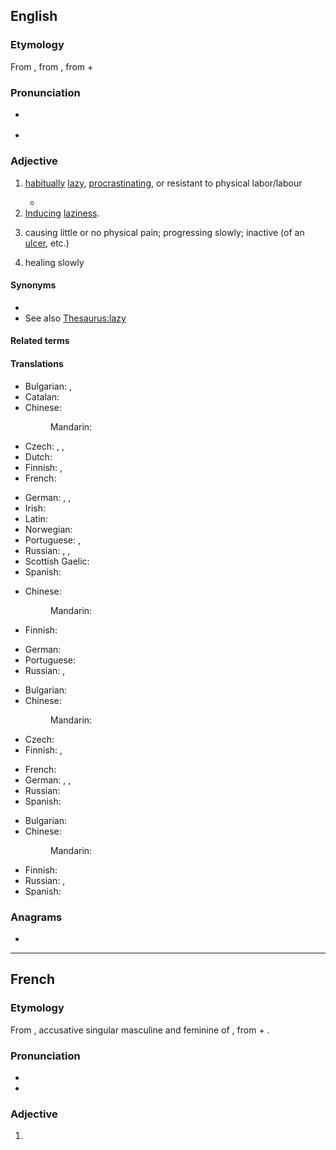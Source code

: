 ==English==
{{was wotd|2008|December|18}}

===Etymology===
{{PIE root|en|delh₁}}
From {{etyl|fr|en}} {{m|fr|indolent}}, from {{etyl|la|en}} {{m|la|indolentem}}, from {{m|la|in-||not}} + {{m|la|dolēns||pain}}

===Pronunciation===
* {{a|UK|US}} {{IPA|/ˈɪn.dəl.ənt/|lang=en}}
* {{audio|en-us-indolent.ogg|Audio (US)|lang=en}}

===Adjective===
{{en-adj}}

# [[habitually]] [[lazy]], [[procrastinate|procrastinating]], or resistant to physical labor/labour
#: {{ux|en|The '''indolent''' girl resisted doing her homework.}}
#* {{quote-book
|lang=en
|year=1815
|author={{w|Jane Austen}}
|title={{w|Emma}}
|volume=II
|section=chapter 18
|passage=Mr. Churchill has pride; but his pride is nothing to his wife’s: his is a quiet, '''indolent''', gentlemanlike sort of pride that would harm nobody, and only make himself a little helpless and tiresome; but her pride is arrogance and insolence!}}
# [[induce|Inducing]] [[laziness]].
#: {{ux|en|'''indolent''' comfort}}
# {{lb|en|medicine}} causing little or no physical pain; progressing slowly; inactive (of an [[ulcer]], etc.)
# {{lb|en|medicine}} healing slowly

====Synonyms====
* {{l|en|work-shy}}
* See also [[Thesaurus:lazy]]

====Related terms====
{{rel2|en
|indolence
|indolency}}

====Translations====
{{trans-top|habitually lazy}}
* Bulgarian: {{t+|bg|ленив}}, {{t+|bg|мързелив}}
* Catalan: {{t+|ca|indolent}}
* Chinese:
*: Mandarin: {{t-needed|cmn}}
* Czech: {{t|cs|lhostejný|m}}, {{t+|cs|líný|m}}, {{t+|cs|indolentní|m}}
* Dutch: {{t+|nl|werkschuw}}
* Finnish: {{t+|fi|saamaton}}, {{t+|fi|veltto}}
* French: {{t+|fr|indolent}}
{{trans-mid}}
* German: {{t+|de|träge}}, {{t+|de|faul}}, {{t+|de|arbeitsscheu}}
* Irish: {{t|ga|sácráilte}}
* Latin: {{t|la|piger}}
* Norwegian: {{t|no|arbeidsky}}
* Portuguese: {{t+|pt|indolente}}, {{t+|pt|vadio}}
* Russian: {{t+|ru|лени́вый}}, {{t+|ru|пра́здный}}, {{t+|ru|безде́ятельный}}
* Scottish Gaelic: {{t|gd|leisg}}
* Spanish: {{t+|es|indolente}}
{{trans-bottom}}

{{trans-top|inducing laziness}}
* Chinese:
*: Mandarin: {{t-needed|cmn}}
* Finnish: {{t+|fi|veltostuttava}}
{{trans-mid}}
* German: {{t+|de|ermüdend}}
* Portuguese: {{t+|pt|indolente}}
* Russian: {{t|ru|[[способствовать|спосо́бствующий]] [[праздность|пра́здности]]}}, {{t+|ru|разне́живающий}}
{{trans-bottom}}

{{trans-top|medicine: causing little or no physical pain}}
* Bulgarian: {{t+|bg|безболезнен}}
* Chinese:
*: Mandarin: {{t-needed|cmn}}
* Czech: {{t|cs|nebolestivý|m}}
* Finnish: {{t|fi|indolentti}}, {{t+|fi|kivuton}}
{{trans-mid}}
* French: {{t+|fr|indolent}}
* German: {{t|de|schmerzlos}}, {{t+|de|indolent}}, {{t+|de|schmerzfrei}}
* Russian: {{t+|ru|безболе́зненный}}
* Spanish: {{t+|es|indolente}}
{{trans-bottom}}

{{trans-top|medicine: healing slowly}}
* Bulgarian: {{t|bg|бавно заздравяващ}}
* Chinese:
*: Mandarin: {{t-needed|cmn}}
{{trans-mid}}
* Finnish: {{t+|fi|itsepintainen}}
* Russian: {{t|ru|[[ме́дленно]] [[заживать|зажива́ющий]]}}, {{t+|ru|вялотеку́щий}}
* Spanish: {{t+|es|indolente}}
{{trans-bottom}}

===Anagrams===
* {{anagrams|en|a=deilnnot|deltonin|nontiled}}

----

==French==

===Etymology===
From {{der|fr|la|indolentem}}, accusative singular masculine and feminine of {{m|la|indolēns}}, from {{m|la|in-|t=not}} + {{m|la|dolēns|t=pain}}.

===Pronunciation===
* {{fr-IPA}}
* {{homophones|fr|indolents}}

===Adjective===
{{fr-adj}}

# {{l|en|indolent}} {{q|all senses}}